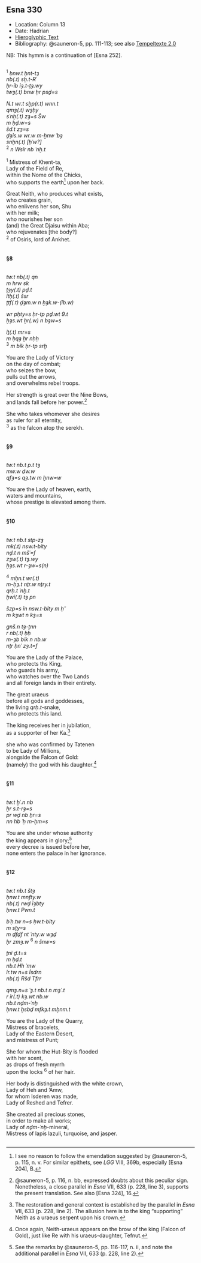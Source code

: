 ## Esna 330 {-}  
  
<style>  
  
  .col2 {  
    columns: 2 320px;         /* number of columns and width in pixels*/  
    -webkit-columns: 2 320px; /* chrome, safari */  
    -moz-columns: 2 320px;    /* firefox */  
    -webkit-column-break-inside: avoid;  
    -page-break-inside: avoid;  
    -break-inside: avoid;  
  }  
  
</style>  

- Location: Column 13
- Date: Hadrian 
- [Hieroglyphic Text](https://www.ifao.egnet.net/uploads/publications/enligne/Temples-Esna003.pdf#page=307){target="_blank"}  
- Bibliography: @sauneron-5, pp. 111-113; see also [Tempeltexte 2.0](http://www.tempeltexte.uni-tuebingen.de/portal/#/text-detail/1227){target="_blank"} 

NB: This hymm is a continuation of [Esna 252].

<div class="col2">  

^1^ *ḥnw.t ḫnt-tȝ*  
*nb(.t) sḫ.t-Rʿ*  
*ḥr-ỉb ỉȝ.t-ṯȝ.wy*  
*twȝ(.t) bnw ḥr psḏ=s*  
   
*N.t wr.t sḫp(r.t) wnn.t*  
*qmȝ(.t) wȝḥy*  
*sʿnḫ(.t) zȝ=s Šw*  
*m ḥḏ.w=s*  
*šd.t zȝ=s*  
*ḏȝỉs.w wr.w m-ẖnw ʿbȝ*  
*snḫn(.t) [ḥʿw?]*  
^2^ *n Wsỉr nb ʿnḫ.t*  
  
^1^ Mistress of Khent-ta,  
Lady of the Field of Re,  
within the Nome of the Chicks,  
who supports the earth[^fn-330-1] upon her back.  
  
Great Neith, who produces what exists,  
who creates grain,  
who enlivens her son, Shu  
with her milk;  
who nourishes her son  
(and) the Great Djaisu within Aba;  
who rejuvenates [the body?]   
^2^ of Osiris, lord of Ankhet.  

</div>

[^fn-330-1]: I see no reason to follow the emendation suggested by @sauneron-5, p. 115, n. v. For similar epithets, see *LGG* VIII, 369b, especially [Esna 204], B.

#### §8 {-}

<div class="col2">

*tw.t nb(.t) qn*  
*m hrw sk*  
*ṯȝy(.t) pḏ.t*  
*ỉtḥ(.t) šsr*  
*ṯtf(.t) ḏȝm.w n ẖȝk.w-(ỉb.w)*  
  
*wr pḥty=s ḥr-tp pḏ.wt 9.t*  
*ḫȝs.wt ḫr(.w) n bȝw=s*  
   
*ỉṯ(.t) mr=s*  
*m ḥqȝ ḫr nḥḥ*  
^3^ *m bỉk ḥr-tp srḫ*  
  
You are the Lady of Victory  
on the day of combat;  
who seizes the bow,  
pulls out the arrows,  
and overwhelms rebel troops.  

Her strength is great over the Nine Bows,  
and lands fall before her power.[^fn-330-1b]   
  
She who takes whomever she desires  
as ruler for all eternity,  
^3^ as the falcon atop the serekh.    

</div>

[^fn-330-1b]: @sauneron-5, p. 116, n. bb, expressed doubts about this peculiar sign. Nonetheless, a close parallel in *Esna* VII, 633 (p. 228, line 3), supports the present translation. See also [Esna 324], 16.

#### §9 {-}

<div class="col2">

*tw.t nb.t p.t tȝ*   
*mw.w ḏw.w*  
*qfȝ=s qȝ.tw m ẖnw=w*  
  
You are the Lady of heaven, earth,  
waters and mountains,  
whose prestige is elevated among them.

</div>

#### §10 {-}

<div class="col2">

*tw.t nb.t stp-zȝ*  
*mk(.t) nsw.t-bỉty*  
*nḏ.t n mšʿ=f*  
*zȝw(.t) tȝ.wy*    
*ḫȝs.wt r-ȝw=s(n)*  
   
^4^ *mḥn.t wr(.t) *  
*m-ḥȝ.t nṯr.w nṯry.t*  
*qrḥ.t ʿnḫ.t *  
*ḫwỉ(.t) tȝ pn*  
   
*šzp=s ỉn nsw.t-bỉty m ḥʿʿ*  
*m kȝwt n kȝ=s*  
   
*gnš.n tȝ-ṯnn*  
*r nb(.t) ḥḥ*  
*m-ȝb bỉk n nb.w*  
*nṯr ḥnʿ zȝ.t=f*  

You are the Lady of the Palace,  
who protects ths King,  
who guards his army,  
who watches over the Two Lands  
and all foreign lands in their entirety.  
  
The great uraeus   
before all gods and goddesses,    
the living *qrḥ.t*-snake,  
who protects this land.  
  
The king receives her in jubilation,  
as a supporter of her Ka.[^fn-330-2]  
  
she who was confirmed by Tatenen  
to be Lady of Millions,  
alongside the Falcon of Gold:  
(namely) the god with his daughter.[^fn-330-3]

</div>

[^fn-330-2]: The restoration and general context is established by the parallel in *Esna* VII, 633 (p. 228, line 2). The allusion here is to the king "supporting" Neith as a uraeus serpent upon his crown.
[^fn-330-3]: Once again, Neith-uraeus appears on the brow of the king (Falcon of Gold), just like Re with his uraeus-daughter, Tefnut.

#### §11 {-}

<div class="col2">

*tw.t ḫʿ.n nb *  
*ẖr s.t-rȝ=s*  
*pr wḏ nb ḫr=s*  
*nn hb ʿḥ m-ḫm=s *  
  
You are she under whose authority  
the king appears in glory;[^fn-330-4]  
every decree is issued before her,  
none enters the palace in her ignorance.  

</div>

[^fn-330-4]: See the remarks by @sauneron-5, pp. 116-117, n. ii, and note the additional parallel in *Esna* VII, 633 (p. 228, line 2).

#### §12 {-}

<div class="col2">
   
*tw.t nb.t štȝ*  
*ḥnw.t mnfty.w*  
*nb(.t) rwḏ ỉȝbty*  
*ḥnw.t Pwn.t*  
  
*bʿḥ.tw n=s ḥw.t-bỉty*  
*m sṯy=s*  
*m ḏfḏf nt ʿnty.w wȝḏ*  
*ḥr zmȝ.w* ^6^ *n šnw=s*    
  
*ṯnỉ ḏ.t=s *   
*m ḥḏ.t*  
*nb.t Hh ʿmw*  
*ỉr.tw n=s Ỉsdrn*  
*nb(.t) Ršd Tfrr*  
   
*qmȝ.n=s ʿȝ.t nb.t n mȝʿ.t*  
*r ỉr(.t) kȝ.wt nb.w*  
*nb.t nḏm-ʿnḫ*  
*ḥnw.t ḫsbḏ mfkȝ.t mḫnm.t*  
    
You are the Lady of the Quarry,  
Mistress of bracelets,  
Lady of the Eastern Desert,  
and mistress of Punt;    
  
She for whom the Hut-Bity is flooded  
with her scent,  
as drops of fresh myrrh  
upon the locks ^6^ of her hair.  
  
Her body is distinguished 
with the white crown,  
Lady of Heh and 'Amw,  
for whom Isderen was made,  
Lady of Reshed and Tefrer.  
  
She created all precious stones,  
in order to make all works;  
Lady of *nḏm-ʿnḫ*-mineral,  
Mistress of lapis lazuli, turquoise, and jasper.

</div>